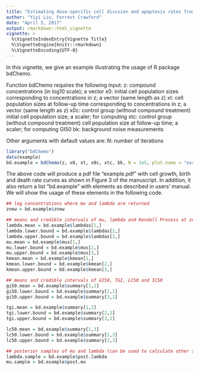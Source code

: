 ```yaml
---
title: "Estimating dose-specific cell division and apoptosis rates from chemo-sensitivity experiments"
author: "Yiyi Liu, Forrest Crawford"
date: "April 5, 2017"
output: rmarkdown::html_vignette
vignette: >
  %\VignetteIndexEntry{Vignette Title}
  %\VignetteEngine{knitr::rmarkdown}
  %\VignetteEncoding{UTF-8}
---
```


In this vignette, we give an example illustrating the usage of R package bdChemo.

Function bdChemo requires the following input:
z: compound concentrations (in log10 scale); a vector
x0: initial cell population sizes corresponding to concentrations in z; a vector (same length as z)
xt: cell population sizes at follow-up time corresponding to concentrations in z; a vector (same length as z)
x0c: control group (without compound treatment) initial cell population size; a scaler; for computing \eqn{GI_{50}}
xtc: control group (without compound treatment) cell population size at follow-up time; a scaler; for computing GI50
bk: background noise measurements

Other arguments with default values are:
N: number of iterations


```r
library("bdChemo")
data(example)
bd.example = bdChemo(z, x0, xt, x0c, xtc, bk, N = 1e5, plot.name = "example", sample.return = F)
```


The above code will produce a pdf file "example.pdf" with cell growth, birth and death rate curves as shown in Figure 3 of the manuscript. In addition, it also return a list "bd.example" with elements as described in users' manual. We will show the usage of these elements in the following code.

```r
## log concentrations where mu and lambda are returned
znew = bd.example$znew

## means and credible intervals of mu, lambda and Kendall Process at znew
lambda.mean = bd.example$lambdas[1,]
lambda.lower.bound = bd.example$lambdas[2,]
lambda.upper.bound = bd.example$lambdas[3,]
mu.mean = bd.example$mus[1,]
mu.lower.bound = bd.example$mus[2,]
mu.upper.bound = bd.example$mus[3,]
kmean.mean = bd.example$kmean[1,]
kmean.lower.bound = bd.example$kmean[2,]
kmean.upper.bound = bd.example$kmean[3,]

## means and credible intervals of GI50, TGI, LC50 and IC50
gi50.mean = bd.example$summary[1,1]
gi50.lower.bound = bd.example$summary[2,1]
gi50.upper.bound = bd.example$summary[3,1]

tgi.mean = bd.example$summary[1,2]
tgi.lower.bound = bd.example$summary[2,2]
tgi.upper.bound = bd.example$summary[3,2]

lc50.mean = bd.example$summary[1,3]
lc50.lower.bound = bd.example$summary[2,3]
lc50.upper.bound = bd.example$summary[3,3]

## posterior samples of mu and lambda (can be used to calculate other summary statistics of interest)
lambda.sample = bd.example$post.lambda
mu.sample = bd.example$post.mu
```
